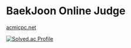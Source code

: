 

# BaekJoon Online Judge

[acmicpc.net](https://www.acmicpc.net/)

[![Solved.ac Profile](http://mazassumnida.wtf/api/generate_badge?boj=muleo)](https://solved.ac/muleo)
<br/>
<div dangerouslySetInnerHTML={{__html: siCplusplus.svg}} style={{fill: "deepskyblue", width: 100, display: "inline-block"}}/>
<div dangerouslySetInnerHTML={{__html: siKotlin.svg}} style={{fill: "rebeccapurple", width: 100, display: "inline-block"}}/>
<div dangerouslySetInnerHTML={{__html: siOpenjdk.svg}} style={{fill: "black", width: 100, display: "inline-block"}}/>

